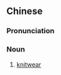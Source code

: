 {{also|针织品}}
==Chinese==
{{zh-forms|s=针织品|type=21}}

===Pronunciation===
{{zh-pron
|m=zhēnzhīpǐn
|cat=n
}}

===Noun===
{{zh-noun}}

# [[knitwear]]
